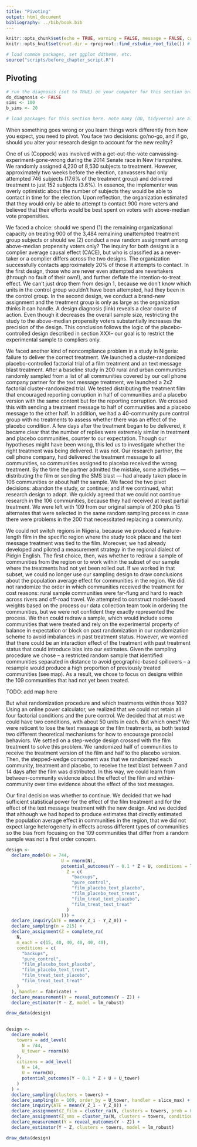 ```yaml
---
title: "Pivoting"
output: html_document
bibliography: ../bib/book.bib 
---
```


<!-- note do_bookdown is set in index.rmd, so we know if you're running just this .Rmd or compiling the book-->
```r
knitr::opts_chunk$set(echo = TRUE, warning = FALSE, message = FALSE, cache = FALSE)
knitr::opts_knit$set(root.dir = rprojroot::find_rstudio_root_file()) # files are all relative to RStudio project home
```

```r
# load common packages, set ggplot ddtheme, etc.
source("scripts/before_chapter_script.R")
```

<!-- start post here, do not edit above -->

## Pivoting

<!-- make sure to rename the section title below -->

```r
# run the diagnosis (set to TRUE) on your computer for this section only before pushing to Github. no diagnosis will ever take place on github.
do_diagnosis <- FALSE
sims <- 100
b_sims <- 20
```

```r
# load packages for this section here. note many (DD, tidyverse) are already available, see scripts/package-list.R
```

When something goes wrong or you learn things work differently from how you expect, you need to pivot. You face two decisions: go/no-go, and if go, should you alter your research design to account for the new reality? 

<!-- -- Alex's example -->

One of us (Coppock) was involved with a get-out-the-vote canvassing-experiment-gone-wrong during the 2014 Senate race in New Hampshire. We randomly assigned 4,230 of 8,530 subjects to treatment. However, approximately two weeks before the election, canvassers had only attempted 746 subjects (17.6\% of the treatment group) and delivered treatment to just 152 subjects (3.6\%). In essence, the implementer was overly optimistic about the number of subjects they would be able to contact in time for the election. Upon reflection, the organization estimated that they would only be able to attempt to contact 900 more voters and believed that their efforts would be best spent on voters with above-median vote propensities.  

We faced a choice: should we spend (1) the remaining organizational capacity on treating 900 of the 3,484 remaining unattempted treatment group subjects or should we (2) conduct a new random assignment among above-median propensity voters only? The inquiry for both designs is a complier average causal effect (CACE), but who is classified as a never-taker or a complier differs across the two designs. The organization successfully contacts approximately 20\% of those it attempts to contact. In the first design, those who are never even attempted are nevertakers (through no fault of their own!), and further deflate the intention-to-treat effect. We can't just drop them from design 1, because we don't know which units in the control group wouldn't have been attempted, had they been in the control group. In the second design, we conduct a brand-new assignment and the treatment group is only as large as the organization thinks it can handle. A design diagnosis (link) reveals a clear course of action. Even though it decreases the overall sample size, restricting the study to the above-median propensity voters substantially increases the precision of the design. This conclusion follows the logic of the placebo-controlled design described in section XXX-- our goal is to restrict the experimental sample to compliers only. 


<!-- -- Nollywood -->

We faced another kind of noncompliance problem in a study in Nigeria: failure to deliver the correct treatment. We launched a cluster-randomized placebo-controlled factorial trial of a film treatment and an text message blast treatment. After a baseline study in 200 rural and urban communities randomly sampled from a list of all communities covered by our cell phone company partner for the text message treatment, we launched a 2x2 factorial cluster-randomized trial. We tested distributing the treatment film that encouraged reporting corruption in half of communities and a placebo version with the same content but for the reporting corruption. We crossed this with sending a treatment message to half of communities and a placebo message to the other half. In addition, we had a 40-community pure control group with no treatments to assess whether there was an effect of the placebo condition. A few days after the treatment began to be delivered, it became clear that the number of replies were extremely similar in treatment and placebo communities, counter to our expectation. Though our hypotheses might have been wrong, this led us to investigate whether the right treatment was being delivered. It was not. Our research partner, the cell phone company, had delivered the treatment message to all communities, so communities assigned to placebo received the wrong treatment. By the time the partner admitted the mistake, some activities --- distributing the film or sending the SMS blast --- had already taken place in 106 communities or about half the sample. We faced the two pivot decisions: abandon the study, or continue; and if we continued, what research design to adopt. We quickly agreed that we could not continue research in the 106 communities, because they had received at least partial treatment. We were left with 109 from our original sample of 200 plus 15 alternates that were selected in the same random sampling process in case there were problems in the 200 that necessitated replacing a community. 

We could not switch regions in Nigeria, because we produced a feature-length film in the specific region where the study took place and the text message treatment was tied to the film. Moreover, we had already developed and piloted a measurement strategy in the regional dialect of Pidgin English. The first choice, then, was whether to redraw a sample of communities from the region or to work within the subset of our sample where the treatments had not yet been rolled out. If we worked in that subset, we could no longer use our sampling design to draw conclusions about the population average effect for communities in the region. We did not randomize the order in which communities received the treatment for cost reasons: rural sample communities were far-flung and hard to reach across rivers and off-road travel. We attempted to construct model-based weights based on the process our data collection team took in ordering the communities, but we were not confident they exactly represented the process. We then could redraw a sample, which would include some communities that were treated and rely on the experimental property of balance in expectation or block on past randomization in our randomization scheme to avoid imbalances in past treatment status. However, we worried that there could be an interaction effect of the treatment with past treatment status that could introduce bias into our estimates. Given the sampling procedure we chose -- a restricted random sample that identified communities separated in distance to avoid geographic-based spillovers -- a resample would produce a high proportion of previously treated communities (see map). As a result, we chose to focus on designs within the 109 communities that had not yet been treated.

TODO: add map here

But what randomization procedure and which treatments within those 109? Using an online power calculator, we realized that we could not retain all four factorial conditions and the pure control. We decided that at most we could have two conditions, with about 50 units in each. But which ones? We were reticent to lose the text message or the film treatments, as both tested two different theoretical mechanisms for how to encourage prosocial behaviors. We settled on a step-wedge design crossed with the film treatment to solve this problem. We randomized half of communities to receive the treatment version of the film and half to the placebo version. Then, the stepped-wedge component was that we randomized each community, treatment and placebo, to receive the text blast between 7 and 14 days after the film was distributed. In this way, we could learn from between-community evidence about the effect of the film and within-community over time evidence about the effect of the text messages. 

Our final decision was whether to continue. We decided that we had sufficient statistical power for the effect of the film treatment and for the effect of the text message treatment with the new design. And we decided that although we had hoped to produce estimates that directly estimated the population average effect in communities in the region, that we did not expect large heterogeneity in effects across different types of communities so the bias from focusing on the 109 communities that differ from a random sample was not a first order concern. 


<!-- Nollywood -->
<!-- - 215 cellphone towers randomly sampled from the universe in four states in Southeastern Nigeria; restricted sampling procedure to prevent samples with proximate towers to reduce the risk of geographic spillovers. randomization design was five conditions: two-by-two factorial treat vs placebo film X treat vs placebo SMS plus pure control with measurement cluster randomized at the tower level.  -->
<!-- - learned as data collection began that the SMS treatment had been misallocated, and the treatment SMS was sent to all conditions accidentally by our partner. over one hundred of the sampled towers were treated. 109 towers were untreated.  -->
<!-- - three dimensions of choice: continue or abandon; resample and randomize; retain or reduce number of treatments -->
<!-- - constraints: treatment was out there in many places and had been text message blasted to every subscriber of the major phone company in the area; the film was produced for this region and filmed in the region, so we could not switch areas with the film treatment. (the whole measurement strategy was region-specific too, in its choice of language and pretesting.) -->
<!-- - ultimate choice: step-wedge design for the SMS crossed with two arm trial of the film.  -->

```r
design <-
  declare_model(N = 744,
                     U = rnorm(N),
                     potential_outcomes(Y ~ 0.1 * Z + U, conditions = list(
                       Z = c(
                         "backups",
                         "pure_control",
                         "film_placebo_text_placebo",
                         "film_placebo_text_treat",
                         "film_treat_text_placebo",
                         "film_treat_text_treat"
                       )
                     ))) +
  declare_inquiry(ATE = mean(Y_Z_1 - Y_Z_0)) +
  declare_sampling(n = 215) +
  declare_assignment(Z = complete_ra(
    N,
    m_each = c(15, 40, 40, 40, 40, 40),
    conditions = c(
      "backups",
      "pure_control",
      "film_placebo_text_placebo",
      "film_placebo_text_treat",
      "film_treat_text_placebo",
      "film_treat_text_treat"
    )
  ), handler = fabricate) +
  declare_measurement(Y = reveal_outcomes(Y ~ Z)) +
  declare_estimator(Y ~ Z, model = lm_robust)

draw_data(design)
  
```

```r
design <-
  declare_model(
    towers = add_level(
      N = 744,
      U_tower = rnorm(N)
    ),
    citizens = add_level(
      N = 14,
      U = rnorm(N),
      potential_outcomes(Y ~ 0.1 * Z + U + U_tower)
    )
  ) + 
  declare_sampling(clusters = towers) + 
  declare_sampling(n = 109, order_by = U_tower, handler = slice_max) + 
  declare_inquiry(ATE = mean(Y_Z_1 - Y_Z_0)) + 
  declare_assignment(Z_film = cluster_ra(N, clusters = towers, prob = 0.5), handler = fabricate) + 
  declare_assignment(Z_sms = cluster_ra(N, clusters = towers, conditions = 7:14), handler = fabricate) + 
  declare_measurement(Y = reveal_outcomes(Y ~ Z)) + 
  declare_estimator(Y ~ Z, clusters = towers, model = lm_robust)

draw_data(design)
```


